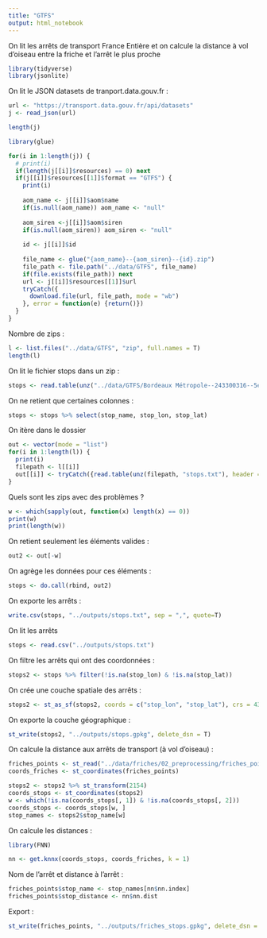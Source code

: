 ```yaml
---
title: "GTFS"
output: html_notebook
---
```


On lit les arrêts de transport France Entière et on calcule la distance à vol d'oiseau entre la friche et l'arrêt le plus proche

```r
library(tidyverse)
library(jsonlite)
```

On lit le JSON datasets de tranport.data.gouv.fr :
```r
url <- "https://transport.data.gouv.fr/api/datasets"
j <- read_json(url)
```

```r
length(j)
```


```r
library(glue)

for(i in 1:length(j)) {
  # print(i)
  if(length(j[[i]]$resources) == 0) next
  if(j[[i]]$resources[[1]]$format == "GTFS") {
    print(i)
    
    aom_name <- j[[i]]$aom$name
    if(is.null(aom_name)) aom_name <- "null"
    
    aom_siren <-j[[i]]$aom$siren
    if(is.null(aom_siren)) aom_siren <- "null"
    
    id <- j[[i]]$id
    
    file_name <- glue("{aom_name}--{aom_siren}--{id}.zip")
    file_path <- file.path("../data/GTFS", file_name)
    if(file.exists(file_path)) next
    url <- j[[i]]$resources[[1]]$url
    tryCatch({
      download.file(url, file_path, mode = "wb")
    }, error = function(e) {return()})
  }
}
```

Nombre de zips :
```r
l <- list.files("../data/GTFS", "zip", full.names = T)
length(l)
```

On lit le fichier stops dans un zip :
```r
stops <- read.table(unz("../data/GTFS/Bordeaux Métropole--243300316--5ef1f091c37ec97bc6c53cf5.zip", "stops.txt"), header = T, quote = "\"", sep=",", encoding = "UTF-8")
```
On ne retient que certaines colonnes :
```r
stops <- stops %>% select(stop_name, stop_lon, stop_lat)
```


On itère dans le dossier
```r
out <- vector(mode = "list")
for(i in 1:length(l)) {
  print(i)
  filepath <- l[[i]]
  out[[i]] <- tryCatch({read.table(unz(filepath, "stops.txt"), header = T, quote = "\"", sep=",", encoding = "UTF-8") %>% select(stop_name, stop_lon, stop_lat)}, error = function(e) return())
}
```

Quels sont les zips avec des problèmes ?
```r
w <- which(sapply(out, function(x) length(x) == 0))
print(w)
print(length(w))
```
On retient seulement les éléments valides :
```r
out2 <- out[-w]
```
On agrège les données pour ces éléments :
```r
stops <- do.call(rbind, out2)
```
On exporte les arrêts :
```r
write.csv(stops, "../outputs/stops.txt", sep = ",", quote=T)
```

On lit les arrêts
```r
stops <- read.csv("../outputs/stops.txt")
```

On filtre les arrêts qui ont des coordonnées :
```r
stops2 <- stops %>% filter(!is.na(stop_lon) & !is.na(stop_lat))
```

On crée une couche spatiale des arrêts :
```r
stops2 <- st_as_sf(stops2, coords = c("stop_lon", "stop_lat"), crs = 4326)
```

On exporte la couche géographique :
```r
st_write(stops2, "../outputs/stops.gpkg", delete_dsn = T)
```

On calcule la distance aux arrêts de transport (à vol d'oiseau) :
```r
friches_points <- st_read("../data/friches/02_preprocessing/friches_points.gpkg") %>% st_set_crs(4326) %>% st_transform(2154) %>% select(site_pk)
coords_friches <- st_coordinates(friches_points)
```


```r
stops2 <- stops2 %>% st_transform(2154)
coords_stops <- st_coordinates(stops2)
w <- which(!is.na(coords_stops[, 1]) & !is.na(coords_stops[, 2]))
coords_stops <- coords_stops[w, ]
stop_names <- stops2$stop_name[w]
```

On calcule les distances :
```r
library(FNN)

nn <- get.knnx(coords_stops, coords_friches, k = 1)
```

Nom de l'arrêt et distance à l'arrêt :
```r
friches_points$stop_name <- stop_names[nn$nn.index]
friches_points$stop_distance <- nn$nn.dist
```

Export :
```r
st_write(friches_points, "../outputs/friches_stops.gpkg", delete_dsn = T)
```












